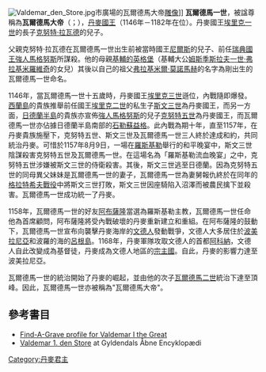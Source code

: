 {{No footnotes|time=2016-08-06T23:19:05+00:00}}
[[File:Valdemar_den_Store.jpg|thumb]]市廣場的瓦爾德馬大帝[[雕像|雕像]]]]
'''瓦爾德馬一世'''，被諡尊稱為'''瓦爾德馬大帝'''（{{lang-da| '''Valdemar den Store'''}}；{{bd|1131年|1月14日|1182年|5月12日|catIdx=V}}），[[丹麥國王|丹麥國王]]（1146年－1182年在位）。丹麥國王[[埃里克一世_(丹麥)|埃里克一世]]的長子[[克努特·拉瓦德|克努特·拉瓦德]]的兒子。

父親克努特·拉瓦德在瓦爾德馬一世出生前被當時國王[[尼爾斯_(丹麥國王)|尼爾斯]]的兒子、前任[[瑞典國王|瑞典國王]][[強人馬格努斯|強人馬格努斯]]所謀殺。他的母親[[基輔的英格堡|基輔的英格堡]]（基輔大公[[姆斯季斯拉夫一世·弗拉基米羅維奇|姆斯季斯拉夫一世·弗拉基米羅維奇]]的女兒）其後以自己的祖父[[弗拉基米爾·莫諾馬赫|弗拉基米爾·莫諾馬赫]]的名字為剛出生的瓦爾德馬一世命名。

1146年，當瓦爾德馬一世十五歲時，丹麥國王[[埃里克三世|埃里克三世]]遜位，內戰隨即爆發。[[西蘭島|西蘭島]]的貴族推舉前任國王[[埃里克二世_(丹麥)|埃里克二世]]的私生子[[斯文三世|斯文三世]]為丹麥國王，而另一方面，[[日德蘭半島|日德蘭半島]]的貴族亦宣佈[[強人馬格努斯|強人馬格努斯]]的兒子[[克努特五世|克努特五世]]為丹麥國王，而瓦爾德馬一世亦佔據日德蘭半島南部的[[石勒蘇益格公國|石勒蘇益格]]。此內戰為期十年，直至1157年，在丹麥貴族施壓下，克努特五世、斯文三世及瓦爾德馬一世三人終於達成和約，共同統治丹麥。可惜於1157年8月9日，一場在[[羅斯基勒|羅斯基勒]]舉行的和平晚宴中，斯文三世陰謀殺害克努特五世及瓦爾德馬一世。在這場名為「羅斯基勒流血晚宴」之中，克努特五世涉嫌被斯文三世的侍衛殺害。其後，斯文三世逃至日德蘭。因為克努特五世的同母異父妹妹是瓦爾德馬一世的妻子，瓦爾德馬一世為妻舅報仇終於在同年的[[格拉特希夫戰役|格拉特希夫戰役]]中將斯文三世打敗，斯文三世因座騎陷入沼澤而被農民擒下並殺害。瓦爾德馬一世成功統一了丹麥。

1158年，瓦爾德馬一世的好友[[阿布薩隆|阿布薩隆]]當選為羅斯基勒主教，瓦爾德馬一世任命他為首席顧問，阿布薩隆將受內戰破壞的丹麥重新建立和重組。在阿布薩隆的鼓動下，瓦爾德馬一世宣布向襲擊丹麥海岸的[[文德人|文德人]]發動戰爭，文德人大多居住於[[波美拉尼亞|波美拉尼亞]]和波羅的海的[[呂根島|呂根島]]。1168年，丹麥軍隊攻取文德人的首都[[阿科納|阿科納]]，文德人自此改變成為基督徒，丹麥成為文德人地區的[[宗主國|宗主國]]。自此，丹麥的影響力達至波美拉尼亞。

瓦爾德馬一世的統治開始了丹麥的崛起，並由他的次子[[瓦爾德馬二世|瓦爾德馬二世]]統治下達至頂峰。因此，瓦爾德馬一世亦被稱為"瓦爾德馬大帝"。

== 參考書目 ==
* [http://www.findagrave.com/cgi-bin/fg.cgi?page=gr&GRid=10598576  Find-A-Grave profile for Valdemar I the Great] {{Wayback|url=http://www.findagrave.com/cgi-bin/fg.cgi?page=gr&GRid=10598576 |date=20160304035929 }}
*[http://denstoredanske.dk/Danmarks_geografi_og_historie/Danmarks_historie/Danmark_f%c3%b8r_Reformationen/Valdemar_1._den_Store Valdemar 1. den Store] {{Wayback|url=http://denstoredanske.dk/Danmarks_geografi_og_historie/Danmarks_historie/Danmark_f%c3%b8r_Reformationen/Valdemar_1._den_Store |date=20200204014916 }} at Gyldendals Åbne Encyklopædi

{{s-start}}
{{s-hou|[[埃斯特德遜王朝|埃斯特德遜王朝]]|1131年|1月14日|1182年|5月12日|name=瓦爾德馬一世}}
{{s-reg}}
{{s-bef|before=[[埃里克三世|埃里克三世]]}}
{{s-ttl|title=[[丹麥國王|丹麥國王]]|years=1146年–1182年|regent1=[[克努特五世|克努特五世]] 及|regent2=[[斯文三世|斯文三世]]}}
{{s-aft|rows=1|after=[[克努特六世|克努特六世]]}}
{{s-end}}

{{丹麥君主}}
{{Authority control}}

[[Category:丹麥君主|Category:丹麥君主]]